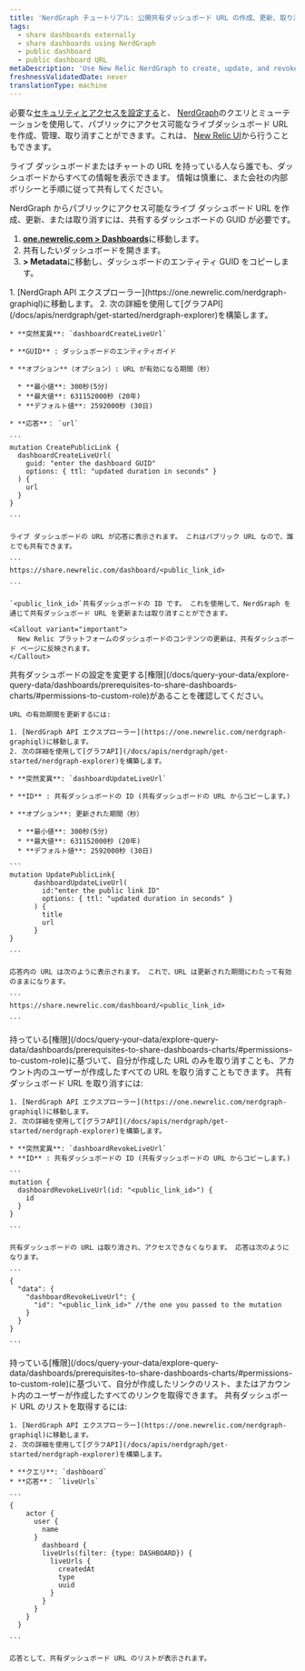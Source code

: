 ```yaml
---
title: 'NerdGraph チュートリアル: 公開共有ダッシュボード URL の作成、更新、取り消し'
tags:
  - share dashboards externally
  - share dashboards using NerdGraph
  - public dashboard
  - public dashboard URL
metaDescription: 'Use New Relic NerdGraph to create, update, and revoke live dashboard URLs'
freshnessValidatedDate: never
translationType: machine
---
```


必要な[セキュリティとアクセスを設定する](/docs/query-your-data/explore-query-data/dashboards/prerequisites-to-share-dashboards-charts)と、 [NerdGraph](/docs/apis/nerdgraph/get-started/introduction-new-relic-nerdgraph)のクエリとミューテーションを使用して、パブリックにアクセス可能なライブダッシュボード URL を作成、管理、取り消すことができます。これは、 [New Relic UI](/docs/query-your-data/explore-query-data/dashboards/share-charts-dashboards-externally/#dashboard)から行うこともできます。

<Callout variant="caution">
  ライブ ダッシュボードまたはチャートの URL を持っている人なら誰でも、ダッシュボードからすべての情報を表示できます。 情報は慎重に、また会社の内部ポリシーと手順に従って共有してください。
</Callout>

NerdGraph からパブリックにアクセス可能なライブ ダッシュボード URL を作成、更新、または取り消すには、共有するダッシュボードの GUID が必要です。

1. <DNT>**[one.newrelic.com &gt; Dashboards](https://one.newrelic.com//dashboards)**</DNT>に移動します。
2. 共有したいダッシュボードを開きます。
3. <DNT>**<Icon name="fe-more-horizontal" /> &gt; Metadata**</DNT>に移動し、ダッシュボードのエンティティ GUID をコピーします。

<CollapserGroup>
  <Collapser id="create-dashboard-url-nerdgraph" title="ライブダッシュボードURLの作成">
    1. [NerdGraph API エクスプローラー](https://one.newrelic.com/nerdgraph-graphiql)に移動します。
    2. 次の詳細を使用して[グラフAPI](/docs/apis/nerdgraph/get-started/nerdgraph-explorer)を構築します。

    * **突然変異**: `dashboardCreateLiveUrl`

    * **GUID** : ダッシュボードのエンティティガイド

    * **オプション**（オプション）: URL が有効になる期間（秒）

      * **最小値**: 300秒(5分)
      * **最大値**: 631152000秒 (20年)
      * **デフォルト値**: 2592000秒 (30日)

    * **応答**： `url`

    ```
    mutation CreatePublicLink {
      dashboardCreateLiveUrl(
        guid: "enter the dashboard GUID"
        options: { ttl: "updated duration in seconds" }
      ) {
        url
      }
    }

    ```

    ライブ ダッシュボードの URL が応答に表示されます。 これはパブリック URL なので、誰とでも共有できます。

    ```
    https://share.newrelic.com/dashboard/<public_link_id>

    ```

    `<public_link_id>`共有ダッシュボードの ID です。 これを使用して、NerdGraph を通じて共有ダッシュボード URL を更新または取り消すことができます。

    <Callout variant="important">
      New Relic プラットフォームのダッシュボードのコンテンツの更新は、共有ダッシュボード ページに反映されます。
    </Callout>
  </Collapser>

  <Collapser id="update-dashboard-url-nerdgraph" title="ライブダッシュボードのURLを更新する">
    共有ダッシュボードの設定を変更する[権限](/docs/query-your-data/explore-query-data/dashboards/prerequisites-to-share-dashboards-charts/#permissions-to-custom-role)があることを確認してください。

    URL の有効期間を更新するには:

    1. [NerdGraph API エクスプローラー](https://one.newrelic.com/nerdgraph-graphiql)に移動します。
    2. 次の詳細を使用して[グラフAPI](/docs/apis/nerdgraph/get-started/nerdgraph-explorer)を構築します。

    * **突然変異**: `dashboardUpdateLiveUrl`

    * **ID** : 共有ダッシュボードの ID (共有ダッシュボードの URL からコピーします。)

    * **オプション**: 更新された期間（秒）

      * **最小値**: 300秒(5分)
      * **最大値**: 631152000秒 (20年)
      * **デフォルト値**: 2592000秒 (30日)

    ```
    mutation UpdatePublicLink{
          dashboardUpdateLiveUrl(
            id:"enter the public link ID"
            options: { ttl: "updated duration in seconds" }
          ) {
            title
            url
          }
    }

    ```

    応答内の URL は次のように表示されます。 これで、URL は更新された期間にわたって有効のままになります。

    ```
    https://share.newrelic.com/dashboard/<public_link_id>

    ```
  </Collapser>

  <Collapser id="revoke-dashboard-url-nerdgraph" title="ライブダッシュボードのURLを取り消す">
    持っている[権限](/docs/query-your-data/explore-query-data/dashboards/prerequisites-to-share-dashboards-charts/#permissions-to-custom-role)に基づいて、自分が作成した URL のみを取り消すことも、アカウント内のユーザーが作成したすべての URL を取り消すこともできます。 共有ダッシュボード URL を取り消すには:

    1. [NerdGraph API エクスプローラー](https://one.newrelic.com/nerdgraph-graphiql)に移動します。
    2. 次の詳細を使用して[グラフAPI](/docs/apis/nerdgraph/get-started/nerdgraph-explorer)を構築します。

    * **突然変異**: `dashboardRevokeLiveUrl`
    * **ID** : 共有ダッシュボードの ID (共有ダッシュボードの URL からコピーします。)

    ```
    mutation {
      dashboardRevokeLiveUrl(id: "<public_link_id>") {
        id
      }
    }

    ```

    共有ダッシュボードの URL は取り消され、アクセスできなくなります。 応答は次のようになります。

    ```
    {
      "data": {
        "dashboardRevokeLiveUrl": {
          "id": "<public_link_id>" //the one you passed to the mutation
        }
      }
    }

    ```
  </Collapser>

  <Collapser id="list-dashboard-url-nerdgraph" title="共有ダッシュボードのURLをすべて一覧表示する">
    持っている[権限](/docs/query-your-data/explore-query-data/dashboards/prerequisites-to-share-dashboards-charts/#permissions-to-custom-role)に基づいて、自分が作成したリンクのリスト、またはアカウント内のユーザーが作成したすべてのリンクを取得できます。 共有ダッシュボード URL のリストを取得するには:

    1. [NerdGraph API エクスプローラー](https://one.newrelic.com/nerdgraph-graphiql)に移動します。
    2. 次の詳細を使用して[グラフAPI](/docs/apis/nerdgraph/get-started/nerdgraph-explorer)を構築します。

    * **クエリ**: `dashboard`
    * **応答**： `liveUrls`

    ```
    {
        actor {
          user {
            name
          }
            dashboard {
            liveUrls(filter: {type: DASHBOARD}) {
              liveUrls {
                createdAt
                type
                uuid
              }
            }
          }
        }
      }

    ```

    応答として、共有ダッシュボード URL のリストが表示されます。
  </Collapser>
</CollapserGroup>